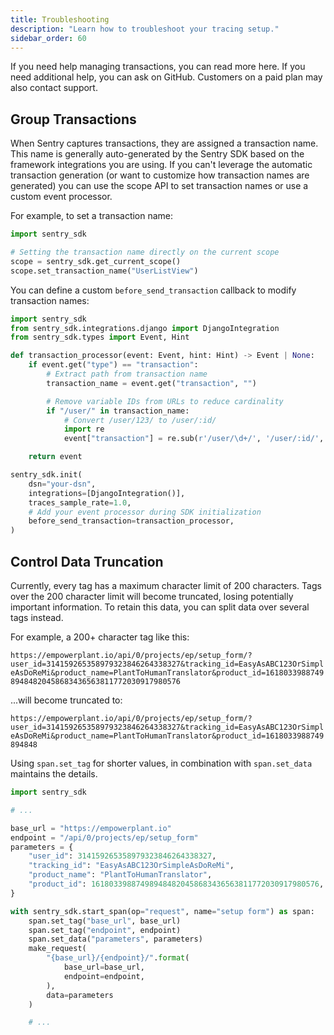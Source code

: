 ```yaml
---
title: Troubleshooting
description: "Learn how to troubleshoot your tracing setup."
sidebar_order: 60
---
```


If you need help managing transactions, you can read more here. If you need additional help, you can ask on GitHub. Customers on a paid plan may also contact support.

## Group Transactions

When Sentry captures transactions, they are assigned a transaction name. This name is generally auto-generated by the Sentry SDK based on the framework integrations you are using. If you can't leverage the automatic transaction generation (or want to customize how transaction names are generated) you can use the scope API to set transaction names or use a custom event processor.

For example, to set a transaction name:

```python
import sentry_sdk

# Setting the transaction name directly on the current scope
scope = sentry_sdk.get_current_scope()
scope.set_transaction_name("UserListView")
```

You can define a custom `before_send_transaction` callback to modify transaction names:

```python
import sentry_sdk
from sentry_sdk.integrations.django import DjangoIntegration
from sentry_sdk.types import Event, Hint

def transaction_processor(event: Event, hint: Hint) -> Event | None:
    if event.get("type") == "transaction":
        # Extract path from transaction name
        transaction_name = event.get("transaction", "")

        # Remove variable IDs from URLs to reduce cardinality
        if "/user/" in transaction_name:
            # Convert /user/123/ to /user/:id/
            import re
            event["transaction"] = re.sub(r'/user/\d+/', '/user/:id/', transaction_name)

    return event

sentry_sdk.init(
    dsn="your-dsn",
    integrations=[DjangoIntegration()],
    traces_sample_rate=1.0,
    # Add your event processor during SDK initialization
    before_send_transaction=transaction_processor,
)
```

## Control Data Truncation

Currently, every tag has a maximum character limit of 200 characters. Tags over the 200 character limit will become truncated, losing potentially important information. To retain this data, you can split data over several tags instead.

For example, a 200+ character tag like this:

`https://empowerplant.io/api/0/projects/ep/setup_form/?user_id=314159265358979323846264338327&tracking_id=EasyAsABC123OrSimpleAsDoReMi&product_name=PlantToHumanTranslator&product_id=161803398874989484820458683436563811772030917980576`

...will become truncated to:

`https://empowerplant.io/api/0/projects/ep/setup_form/?user_id=314159265358979323846264338327&tracking_id=EasyAsABC123OrSimpleAsDoReMi&product_name=PlantToHumanTranslator&product_id=1618033988749894848`

Using `span.set_tag` for shorter values, in combination with `span.set_data` maintains the details.

```python
import sentry_sdk

# ...

base_url = "https://empowerplant.io"
endpoint = "/api/0/projects/ep/setup_form"
parameters = {
    "user_id": 314159265358979323846264338327,
    "tracking_id": "EasyAsABC123OrSimpleAsDoReMi",
    "product_name": "PlantToHumanTranslator",
    "product_id": 161803398874989484820458683436563811772030917980576,
}

with sentry_sdk.start_span(op="request", name="setup form") as span:
    span.set_tag("base_url", base_url)
    span.set_tag("endpoint", endpoint)
    span.set_data("parameters", parameters)
    make_request(
        "{base_url}/{endpoint}/".format(
            base_url=base_url,
            endpoint=endpoint,
        ),
        data=parameters
    )

    # ...
```
